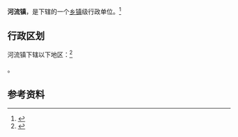 {{中国乡级行政区|37/16/22/103/000}}

'''河流镇'''，是{{PRC admin/fullname|37/16/22/103/000|3}}下辖的一个[[乡镇|乡镇]]级行政单位。<ref>{{PRC admin/ref sgc|{{PRC admin/parent|37/16/22/103/000}}}}</ref>

== 行政区划 ==

河流镇下辖以下地区：<ref>{{PRC admin/ref sgc|37/16/22/103/000}}</ref>

{{PRC admin/children|37/16/22/103/000}}。

== 参考资料 ==

{{reflist}}

{{行政区划小作品}}
{{PRC admin/navcat|37/16/22/103/000}}